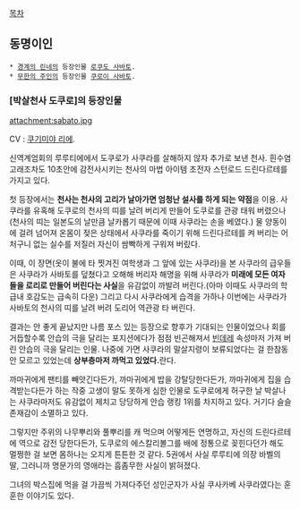 [[목차]]
== 동명이인 ==
 * [[경계의 린네]]의 등장인물 [[로쿠도 사바토]].
 * [[무한의 주인]]의 등장인물 [[쿠로이 사바토]].

=== [박살천사 도쿠로]의 등장인물 ===
attachment:sabato.jpg

CV : [[쿠기미야 리에]].

신역계엄회의 루루티에에서 도쿠로가 사쿠라를 살해하지 않자 추가로 보낸 천사. 흰수염고래조차도 10초안에 감전사시키는 천사의 마법 아이템 초전자 스턴로드 드린다르테를 가지고 있다.

첫 등장에서는 '''천사는 천사의 고리가 날아가면 엄청난 설사를 하게 되는 약점'''을 이용. 사쿠라를 유혹해 도쿠로의 천사의 띠를 날려 버리게 만들어 도쿠로를 관광 태워 버렸으나 (천사의 띠는 일본도의 날만큼 날카롭기 때문에 이때 사쿠라는 손을 베였다.) 물 양동이에 걸려 넘어져 온몸이 젖은 상태에서 사쿠라를 죽이기 위해 드린다르테를 켜 버리는 어처구니 없는 실수를 저질러 자신이 쌈빡하게 구워져 버맀다.

이때, 이 장면(옷이 불에 타 찟겨진 여학생과 그 앞에 있는 사쿠라)을 본 사쿠라의 급우들은 사쿠라가 사바토를 덮쳤다고 오해해 버리자 해명을 위해 사쿠라가 '''미래에 모든 여자들을 로리로 만들어 버린다는 사실'''을 유감없이 까발려 버린다.(아마 이때도 사쿠라의 학급내 호감도는 급속히 다운) 그리고 다시 사쿠라에게 습격을 가하나 이번에는 사쿠라가 사바토의 천사의 띠를 날려 버려 도리어 역관광 타 버린다.

결과는 안 좋게 끝났지만 나름 포스 있는 등장으로 향후가 기대되는 인물이었으나 회를 거듭할수록 안습의 극을 달리는 포지션에다가 점점 빈곤해져서 [[빈데레]] 속성마저 가져 버린 안습의 극을 달리는 인물. 나중에 가면 사쿠라의 말살지령이 보류되었다는 걸 한참동안 모르고 있었는데 '''상부층마저 까먹고 있었다.'''란다.

까마귀에게 팬티를 빼앗긴다든가, 까마귀에게 밥을 강탈당한다든가, 까마귀에게 집을 습격받는다든가 하는 작중 고생이 말도 못하게 심한 인물로 도쿠로에게 허구한 날 박살나는 사쿠라마저도 유감없이 제치고 당당하게 안습 랭킹 1위를 차지하고 있다. 거기다 슬슬 존재감이 소멸하고 있다.

그렇지만 주위의 나무뿌리와 풀뿌리를 캐 먹으며 어떻게든 연명하고, 자신의 드린다르테에 역으로 감전 당한다든가, 도쿠로의 에스칼리볼그를 배에 정통으로 꽂힌다던가 해도 멀쩡한 걸 보면 몸하나는 오지게 튼튼한 것 같다. 5권에서 사실 루루티에 의장 바벨의 딸, 그러니까 명문가의 영애라는 흠좀무한 사실이 밝혀졌다.

그녀의 박스집에 먹을 걸 가끔씩 가져다주던 성인군자가 사실 쿠사카베 사쿠라였다는 훈훈한 이야기도 있다.
